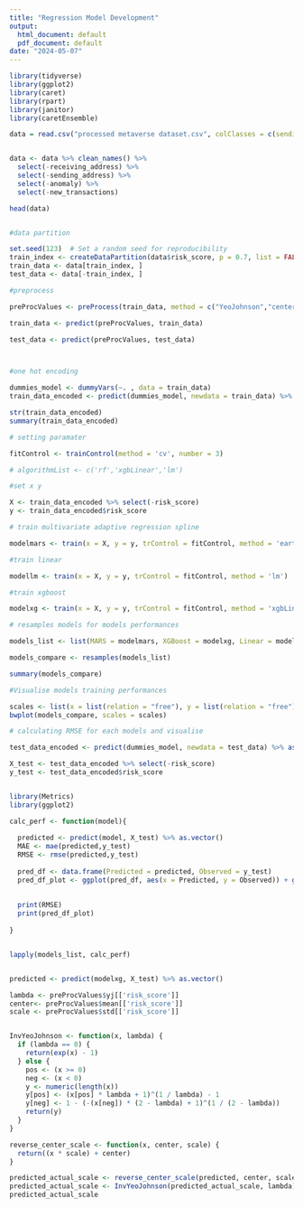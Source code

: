 ---
title: "Regression Model Development"
output:
  html_document: default
  pdf_document: default
date: "2024-05-07"
---

```{r}
library(tidyverse)
library(ggplot2)
library(caret)
library(rpart)
library(janitor)
library(caretEnsemble)
```

```{r}
data = read.csv("processed metaverse dataset.csv", colClasses = c(sending_address = "character", receiving_address = "character"))


data <- data %>% clean_names() %>%
  select(-receiving_address) %>%
  select(-sending_address) %>%
  select(-anomaly) %>%
  select(-new_transactions)

head(data)



```

```{r}
#data partition

set.seed(123)  # Set a random seed for reproducibility
train_index <- createDataPartition(data$risk_score, p = 0.7, list = FALSE)
train_data <- data[train_index, ]
test_data <- data[-train_index, ]


```

```{r}
#preprocess

preProcValues <- preProcess(train_data, method = c("YeoJohnson","center","scale"))

train_data <- predict(preProcValues, train_data)

test_data <- predict(preProcValues, test_data)



#one hot encoding

dummies_model <- dummyVars(~. , data = train_data)
train_data_encoded <- predict(dummies_model, newdata = train_data) %>% as.data.frame() %>% clean_names()

str(train_data_encoded)
summary(train_data_encoded)

```

```{r}
# setting paramater

fitControl <- trainControl(method = 'cv', number = 3)

# algorithmList <- c('rf','xgbLinear','lm')

```

```{r}
#set x y

X <- train_data_encoded %>% select(-risk_score)
y <- train_data_encoded$risk_score

```

```{r}
# train multivariate adaptive regression spline

modelmars <- train(x = X, y = y, trControl = fitControl, method = 'earth')

```

```{r}
#train linear

modellm <- train(x = X, y = y, trControl = fitControl, method = 'lm')

```

```{r}
#train xgboost

modelxg <- train(x = X, y = y, trControl = fitControl, method = 'xgbLinear')

```

```{r}
# resamples models for models performances

models_list <- list(MARS = modelmars, XGBoost = modelxg, Linear = modellm)

models_compare <- resamples(models_list)

summary(models_compare)

```

```{r}
#Visualise models training performances

scales <- list(x = list(relation = "free"), y = list(relation = "free"))
bwplot(models_compare, scales = scales)

```

```{r}
# calculating RMSE for each models and visualise

test_data_encoded <- predict(dummies_model, newdata = test_data) %>% as.data.frame() %>% clean_names()

X_test <- test_data_encoded %>% select(-risk_score)
y_test <- test_data_encoded$risk_score


library(Metrics)
library(ggplot2)

calc_perf <- function(model){
  
  predicted <- predict(model, X_test) %>% as.vector()
  MAE <- mae(predicted,y_test)
  RMSE <- rmse(predicted,y_test)
  
  pred_df <- data.frame(Predicted = predicted, Observed = y_test)
  pred_df_plot <- ggplot(pred_df, aes(x = Predicted, y = Observed)) + geom_point() + geom_abline(intercept = 0, slope = 1, color = "blue", size = 0.5)
    
  
  print(RMSE)
  print(pred_df_plot)
  
}


lapply(models_list, calc_perf)



```

```{r}

predicted <- predict(modelxg, X_test) %>% as.vector()

lambda <- preProcValues$yj[['risk_score']]
center<- preProcValues$mean[['risk_score']]
scale <- preProcValues$std[['risk_score']]


InvYeoJohnson <- function(x, lambda) {
  if (lambda == 0) {
    return(exp(x) - 1)
  } else {
    pos <- (x >= 0)
    neg <- (x < 0)
    y <- numeric(length(x))
    y[pos] <- (x[pos] * lambda + 1)^(1 / lambda) - 1
    y[neg] <- 1 - (-(x[neg]) * (2 - lambda) + 1)^(1 / (2 - lambda))
    return(y)
  }
}

reverse_center_scale <- function(x, center, scale) {
  return((x * scale) + center)
}

predicted_actual_scale <- reverse_center_scale(predicted, center, scale)
predicted_actual_scale <- InvYeoJohnson(predicted_actual_scale, lambda)
predicted_actual_scale

```
